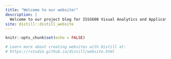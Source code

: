 ```yaml
---
title: "Welcome to our website!"
description: |
  Welcome to our project blog for ISSS608 Visual Analytics and Applications, a course module offered in SMU MITB. We hope you enjoy reading what we have to say!
site: distill::distill_website
---
```


```r
knitr::opts_chunk$set(echo = FALSE)

# Learn more about creating websites with Distill at:
# https://rstudio.github.io/distill/website.html

```

